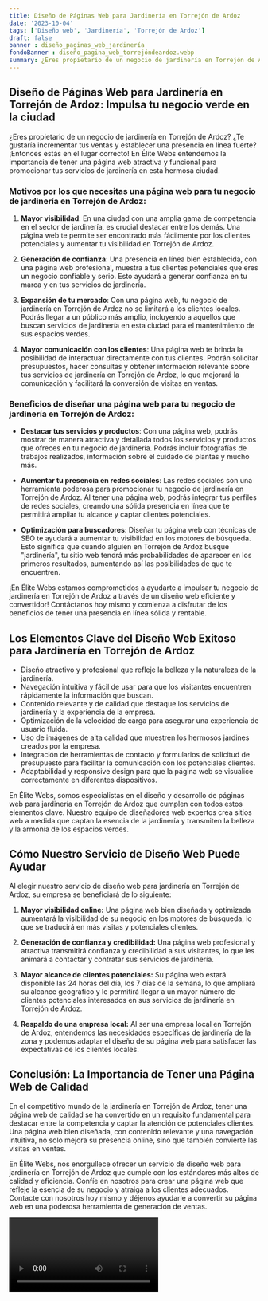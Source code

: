 ```yaml
---
title: Diseño de Páginas Web para Jardinería en Torrejón de Ardoz
date: '2023-10-04'
tags: ['Diseño web', 'Jardinería', 'Torrejón de Ardoz']
draft: false
banner : diseño_paginas_web_jardinería
fondoBanner : diseño_pagina_web_torrejóndeardoz.webp
summary: ¿Eres propietario de un negocio de jardinería en Torrejón de Ardoz? ¿Te gustaría incrementar tus ventas y establecer una presencia en línea fuerte? ¡Entonces estás en el lugar correcto! En Élite Webs entendemos la importancia de tener una página web atractiva y funcional para promocionar tus servicios de jardinería en esta hermosa ciudad.
---
```


## Diseño de Páginas Web para Jardinería en Torrejón de Ardoz: Impulsa tu negocio verde en la ciudad

¿Eres propietario de un negocio de jardinería en Torrejón de Ardoz? ¿Te gustaría incrementar tus ventas y establecer una presencia en línea fuerte? ¡Entonces estás en el lugar correcto! En Élite Webs entendemos la importancia de tener una página web atractiva y funcional para promocionar tus servicios de jardinería en esta hermosa ciudad.

### Motivos por los que necesitas una página web para tu negocio de jardinería en Torrejón de Ardoz:

1. **Mayor visibilidad**: En una ciudad con una amplia gama de competencia en el sector de jardinería, es crucial destacar entre los demás. Una página web te permite ser encontrado más fácilmente por los clientes potenciales y aumentar tu visibilidad en Torrejón de Ardoz.

2. **Generación de confianza**: Una presencia en línea bien establecida, con una página web profesional, muestra a tus clientes potenciales que eres un negocio confiable y serio. Esto ayudará a generar confianza en tu marca y en tus servicios de jardinería.

3. **Expansión de tu mercado**: Con una página web, tu negocio de jardinería en Torrejón de Ardoz no se limitará a los clientes locales. Podrás llegar a un público más amplio, incluyendo a aquellos que buscan servicios de jardinería en esta ciudad para el mantenimiento de sus espacios verdes.

4. **Mayor comunicación con los clientes**: Una página web te brinda la posibilidad de interactuar directamente con tus clientes. Podrán solicitar presupuestos, hacer consultas y obtener información relevante sobre tus servicios de jardinería en Torrejón de Ardoz, lo que mejorará la comunicación y facilitará la conversión de visitas en ventas.

### Beneficios de diseñar una página web para tu negocio de jardinería en Torrejón de Ardoz:

- **Destacar tus servicios y productos**: Con una página web, podrás mostrar de manera atractiva y detallada todos los servicios y productos que ofreces en tu negocio de jardinería. Podrás incluir fotografías de trabajos realizados, información sobre el cuidado de plantas y mucho más.

- **Aumentar tu presencia en redes sociales**: Las redes sociales son una herramienta poderosa para promocionar tu negocio de jardinería en Torrejón de Ardoz. Al tener una página web, podrás integrar tus perfiles de redes sociales, creando una sólida presencia en línea que te permitirá ampliar tu alcance y captar clientes potenciales.

- **Optimización para buscadores**: Diseñar tu página web con técnicas de SEO te ayudará a aumentar tu visibilidad en los motores de búsqueda. Esto significa que cuando alguien en Torrejón de Ardoz busque "jardinería", tu sitio web tendrá más probabilidades de aparecer en los primeros resultados, aumentando así las posibilidades de que te encuentren.

¡En Élite Webs estamos comprometidos a ayudarte a impulsar tu negocio de jardinería en Torrejón de Ardoz a través de un diseño web eficiente y convertidor! Contáctanos hoy mismo y comienza a disfrutar de los beneficios de tener una presencia en línea sólida y rentable.

<GifSeo />

<Cta />

## Los Elementos Clave del Diseño Web Exitoso para Jardinería en Torrejón de Ardoz

- Diseño atractivo y profesional que refleje la belleza y la naturaleza de la jardinería.
- Navegación intuitiva y fácil de usar para que los visitantes encuentren rápidamente la información que buscan.
- Contenido relevante y de calidad que destaque los servicios de jardinería y la experiencia de la empresa.
- Optimización de la velocidad de carga para asegurar una experiencia de usuario fluida.
- Uso de imágenes de alta calidad que muestren los hermosos jardines creados por la empresa.
- Integración de herramientas de contacto y formularios de solicitud de presupuesto para facilitar la comunicación con los potenciales clientes.
- Adaptabilidad y responsive design para que la página web se visualice correctamente en diferentes dispositivos.

En Élite Webs, somos especialistas en el diseño y desarrollo de páginas web para jardinería en Torrejón de Ardoz que cumplen con todos estos elementos clave. Nuestro equipo de diseñadores web expertos crea sitios web a medida que captan la esencia de la jardinería y transmiten la belleza y la armonía de los espacios verdes. 

## Cómo Nuestro Servicio de Diseño Web Puede Ayudar

Al elegir nuestro servicio de diseño web para jardinería en Torrejón de Ardoz, su empresa se beneficiará de lo siguiente:

1. **Mayor visibilidad online:** Una página web bien diseñada y optimizada aumentará la visibilidad de su negocio en los motores de búsqueda, lo que se traducirá en más visitas y potenciales clientes.

2. **Generación de confianza y credibilidad:** Una página web profesional y atractiva transmitirá confianza y credibilidad a sus visitantes, lo que les animará a contactar y contratar sus servicios de jardinería.

3. **Mayor alcance de clientes potenciales:** Su página web estará disponible las 24 horas del día, los 7 días de la semana, lo que ampliará su alcance geográfico y le permitirá llegar a un mayor número de clientes potenciales interesados en sus servicios de jardinería en Torrejón de Ardoz.

4. **Respaldo de una empresa local:** Al ser una empresa local en Torrejón de Ardoz, entendemos las necesidades específicas de jardinería de la zona y podemos adaptar el diseño de su página web para satisfacer las expectativas de los clientes locales.

## Conclusión: La Importancia de Tener una Página Web de Calidad

En el competitivo mundo de la jardinería en Torrejón de Ardoz, tener una página web de calidad se ha convertido en un requisito fundamental para destacar entre la competencia y captar la atención de potenciales clientes. Una página web bien diseñada, con contenido relevante y una navegación intuitiva, no solo mejora su presencia online, sino que también convierte las visitas en ventas.

En Élite Webs, nos enorgullece ofrecer un servicio de diseño web para jardinería en Torrejón de Ardoz que cumple con los estándares más altos de calidad y eficiencia. Confíe en nosotros para crear una página web que refleje la esencia de su negocio y atraiga a los clientes adecuados. Contacte con nosotros hoy mismo y déjenos ayudarle a convertir su página web en una poderosa herramienta de generación de ventas.

<Video />

<CtaBot job='Jardinería' city='Torrejón de Ardoz'/>

<Gmaps query='Torrejón de Ardoz+españa+maps' />
